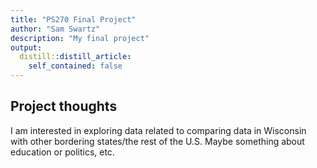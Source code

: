 ```yaml
---
title: "PS270 Final Project"
author: "Sam Swartz"
description: "My final project"
output:
  distill::distill_article:
    self_contained: false
---
```




## Project thoughts

I am interested in exploring data related to comparing data in Wisconsin with other bordering states/the rest of the U.S. Maybe something about education or politics, etc.
